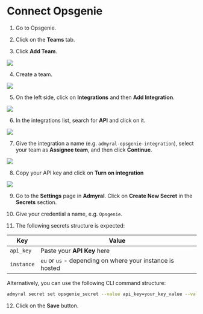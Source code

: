 # Connect Opsgenie

1. Go to Opsgenie.

2. Click on the **Teams** tab.

3. Click **Add Team**.

<img src="/opsgenie1.png" />

4. Create a team.

<img src="/opsgenie2.png" />

5. On the left side, click on **Integrations** and then **Add Integration**.

<img src="/opsgenie3.png" />

6. In the integrations list, search for **API** and click on it.

<img src="/opsgenie4.png" />

7. Give the integration a name (e.g. `admyral-opsgenie-integration`), select your team as **Assignee team**, and then click **Continue**.

<img src="/opsgenie5.png" />

8. Copy your API key and click on **Turn on integration**

<img src="/opsgenie6.png" />

9. Go to the **Settings** page in **Admyral**. Click on **Create New Secret** in the **Secrets** section.

10. Give your credential a name, e.g. `Opsgenie`.

11. The following secrets structure is expected:

| Key        | Value                                                     |
| ---------- | --------------------------------------------------------- |
| `api_key`  | Paste your **API Key** here                               |
| `instance` | `eu` or `us` - depending on where your instance is hosted |

Alternatively, you can use the following CLI command structure:

```bash
admyral secret set opsgenie_secret --value api_key=your_key_value --value instance=your_instance
```

12. Click on the **Save** button.
